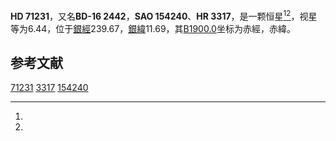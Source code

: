 {{Starbox begin
| name = HD 71231
}}
{{Starbox observe
| epoch = [[J2000.0|J2000.0]]
| constell = {{星座名待查}}<ref name=SIMBAD>{{cite web
 | url=http://simbad.u-strasbg.fr/simbad/sim-id?Ident=HR+3317
 | title =Pulsating variable Star
 | publisher=Centre de Données astronomiques de Strasbourg
 | work=SIMBAD
 | accessdate=2012-07-13}}</ref><ref name=DATA>{{cite web
 | url=http://vizier.u-strasbg.fr/viz-bin/VizieR-5?-out.add=.&-source=5050&-corr=PK=HR&-out.max=9999&HR=3317
 | title=VizieR Detailed Page
 | accessdate=2012-07-13
 | archive-date=2016-03-05
 | archive-url=https://web.archive.org/web/20160305002445/http://vizier.u-strasbg.fr/viz-bin/VizieR-5?-out.add=.&-source=5050&-corr=PK=HR&-out.max=9999&HR=3317
 | dead-url=no
 }}</ref>
| 星官 = 
| ra = {{RA|8|25|39.4}}<ref name=SIMBAD /><ref name=DATA />
| dec = {{DEC|-17|26|22}}<ref name=SIMBAD /><ref name=DATA />
| appmag_v = 6.44<ref name=SIMBAD /><ref name=DATA />
}}
{{Starbox character
| class = K0<ref name=SIMBAD /><ref name=DATA />
| b-v = <ref name=SIMBAD /><ref name=DATA />
| u-b = <ref name=SIMBAD /><ref name=DATA />
| r-i = <ref name=SIMBAD /><ref name=DATA />
| variable = 
}}
{{Starbox astrometry
| radial_v = 
| prop_mo_ra = -13
| parallax = 
| p_error = 
}}
{{Starbox catalog
| names =BD-16 2442，[[SAO星表|SAO]] 154240，[[HD星表|HD]] 71231，[[HR星表|HR]] 3317}}
{{Starbox reference |Simbad=HR+3317}}
{{Starbox end}}

'''HD 71231'''，又名'''BD-16 2442'''，'''SAO 154240'''、'''HR 3317'''，是一颗恒星<ref name=SIMBAD /><ref name=DATA />，视星等为6.44，位于[[銀道座標系|銀經]]239.67，[[銀道座標系|銀緯]]11.69，其[[B1900.0|B1900.0]]坐标为赤經{{RA|8|21|5.7}}，赤緯{{DEC|-17|11.69|48}}。

== 参考文献 ==
{{reflist}}

{{star-stub}}

[[Category:HD和HDE天體|71231]]
[[Category:HR天體|3317]]
[[Category:SAO天體|154240]]